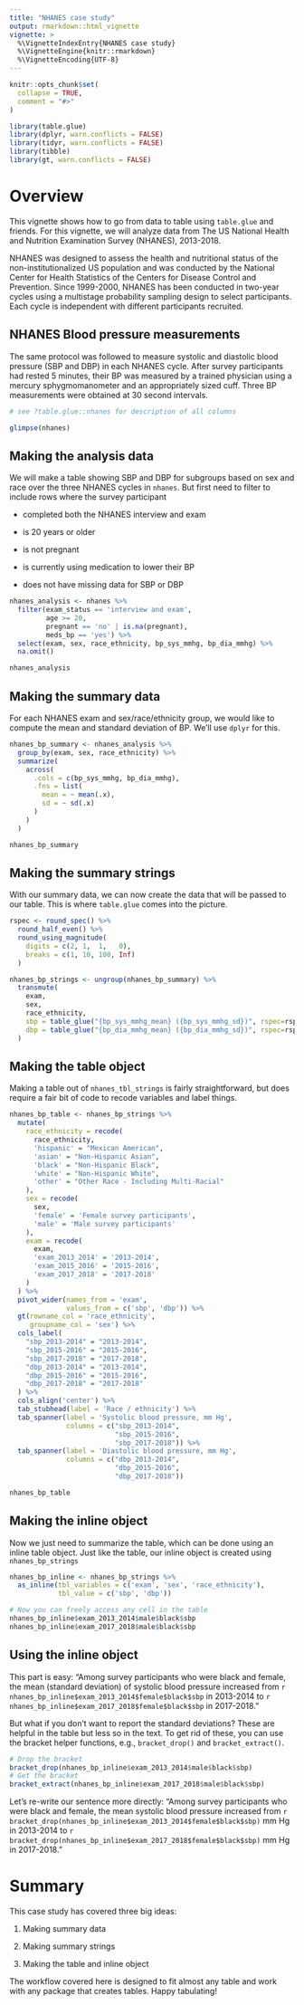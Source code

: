 ```yaml
---
title: "NHANES case study"
output: rmarkdown::html_vignette
vignette: >
  %\VignetteIndexEntry{NHANES case study}
  %\VignetteEngine{knitr::rmarkdown}
  %\VignetteEncoding{UTF-8}
---
```


```r
knitr::opts_chunk$set(
  collapse = TRUE,
  comment = "#>"
)
```

```r

library(table.glue)
library(dplyr, warn.conflicts = FALSE)
library(tidyr, warn.conflicts = FALSE)
library(tibble)
library(gt, warn.conflicts = FALSE)

```

# Overview

This vignette shows how to go from data to table using `table.glue` and friends. For this vignette, we will analyze data from The US National Health and Nutrition Examination Survey (NHANES), 2013-2018. 

NHANES was designed to assess the health and nutritional status of the non-institutionalized US population and was conducted by the National Center for Health Statistics of the Centers for Disease Control and Prevention. Since 1999-2000, NHANES has been conducted in two-year cycles using a multistage probability sampling design to select participants. Each cycle is independent with different participants recruited.

## NHANES Blood pressure measurements

The same protocol was followed to measure systolic and diastolic blood pressure (SBP and DBP) in each NHANES cycle. After survey participants had rested 5 minutes, their BP was measured by a trained physician using a mercury sphygmomanometer and an appropriately sized cuff. Three BP measurements were obtained at 30 second intervals.

```r

# see ?table.glue::nhanes for description of all columns

glimpse(nhanes)

```

## Making the analysis data

We will make a table showing SBP and DBP for subgroups based on sex and race over the three NHANES cycles in `nhanes`. But first need to filter to include rows where the survey participant

- completed both the NHANES interview and exam

- is 20 years or older

- is not pregnant

- is currently using medication to lower their BP

- does not have missing data for SBP or DBP

```r

nhanes_analysis <- nhanes %>% 
  filter(exam_status == 'interview and exam', 
         age >= 20, 
         pregnant == 'no' | is.na(pregnant),
         meds_bp == 'yes') %>% 
  select(exam, sex, race_ethnicity, bp_sys_mmhg, bp_dia_mmhg) %>% 
  na.omit()

nhanes_analysis

```

## Making the summary data

For each NHANES exam and sex/race/ethnicity group, we would like to compute the mean and standard deviation of BP. We'll use `dplyr` for this.

```r

nhanes_bp_summary <- nhanes_analysis %>% 
  group_by(exam, sex, race_ethnicity) %>% 
  summarize(
    across(
      .cols = c(bp_sys_mmhg, bp_dia_mmhg),
      .fns = list(
        mean = ~ mean(.x),
        sd = ~ sd(.x)
      )
    )
  )

nhanes_bp_summary

```

## Making the summary strings

With our summary data, we can now create the data that will be passed to our table. This is where `table.glue` comes into the picture.

```r

rspec <- round_spec() %>% 
  round_half_even() %>% 
  round_using_magnitude(
    digits = c(2, 1,  1,   0),
    breaks = c(1, 10, 100, Inf)
  )

nhanes_bp_strings <- ungroup(nhanes_bp_summary) %>% 
  transmute(
    exam,
    sex, 
    race_ethnicity,
    sbp = table_glue("{bp_sys_mmhg_mean} ({bp_sys_mmhg_sd})", rspec=rspec),
    dbp = table_glue("{bp_dia_mmhg_mean} ({bp_dia_mmhg_sd})", rspec=rspec)
  )

```

## Making the table object

Making a table out of `nhanes_tbl_strings` is fairly straightforward, but does require a fair bit of code to recode variables and label things. 

```r

nhanes_bp_table <- nhanes_bp_strings %>% 
  mutate(
    race_ethnicity = recode(
      race_ethnicity,
      'hispanic' = "Mexican American",
      'asian' = "Non-Hispanic Asian",
      'black' = "Non-Hispanic Black",
      'white' = "Non-Hispanic White",
      'other' = "Other Race - Including Multi-Racial"
    ),
    sex = recode(
      sex, 
      'female' = 'Female survey participants', 
      'male' = 'Male survey participants'
    ),
    exam = recode(
      exam,
      'exam_2013_2014' = '2013-2014',
      'exam_2015_2016' = '2015-2016',
      'exam_2017_2018' = '2017-2018'
    )
  ) %>%
  pivot_wider(names_from = 'exam',
              values_from = c('sbp', 'dbp')) %>% 
  gt(rowname_col = 'race_ethnicity', 
     groupname_col = 'sex') %>% 
  cols_label(
    "sbp_2013-2014" = "2013-2014",
    "sbp_2015-2016" = "2015-2016",
    "sbp_2017-2018" = "2017-2018",
    "dbp_2013-2014" = "2013-2014",
    "dbp_2015-2016" = "2015-2016",
    "dbp_2017-2018" = "2017-2018"
  ) %>% 
  cols_align('center') %>% 
  tab_stubhead(label = 'Race / ethnicity') %>% 
  tab_spanner(label = 'Systolic blood pressure, mm Hg',
              columns = c("sbp_2013-2014",
                          "sbp_2015-2016",
                          "sbp_2017-2018")) %>% 
  tab_spanner(label = 'Diastolic blood pressure, mm Hg',
              columns = c("dbp_2013-2014",
                          "dbp_2015-2016",
                          "dbp_2017-2018"))

nhanes_bp_table

```

## Making the inline object

Now we just need to summarize the table, which can be done using an inline table object. Just like the table, our inline object is created using `nhanes_bp_strings`

```r

nhanes_bp_inline <- nhanes_bp_strings %>% 
  as_inline(tbl_variables = c('exam', 'sex', 'race_ethnicity'),
            tbl_value = c('sbp', 'dbp'))

# Now you can freely access any cell in the table
nhanes_bp_inline$exam_2013_2014$male$black$sbp
nhanes_bp_inline$exam_2017_2018$male$black$sbp 

```

## Using the inline object

This part is easy: "Among survey participants who were black and female, the mean (standard deviation) of systolic blood pressure increased from `r nhanes_bp_inline$exam_2013_2014$female$black$sbp` in 2013-2014 to `r nhanes_bp_inline$exam_2017_2018$female$black$sbp` in 2017-2018."

But what if you don't want to report the standard deviations? These are helpful in the table but less so in the text. To get rid of these, you can use the bracket helper functions, e.g., `bracket_drop()` and `bracket_extract()`. 


```r

# Drop the bracket
bracket_drop(nhanes_bp_inline$exam_2013_2014$male$black$sbp)
# Get the bracket
bracket_extract(nhanes_bp_inline$exam_2017_2018$male$black$sbp)

```

Let's re-write our sentence more directly: "Among survey participants who were black and female, the mean systolic blood pressure increased from `r bracket_drop(nhanes_bp_inline$exam_2013_2014$female$black$sbp)` mm Hg in 2013-2014 to `r bracket_drop(nhanes_bp_inline$exam_2017_2018$female$black$sbp)` mm Hg in 2017-2018."


# Summary

This case study has covered three big ideas: 

1. Making summary data

1. Making summary strings 

1. Making the table and inline object

The workflow covered here is designed to fit almost any table and work with any package that creates tables. Happy tabulating!
